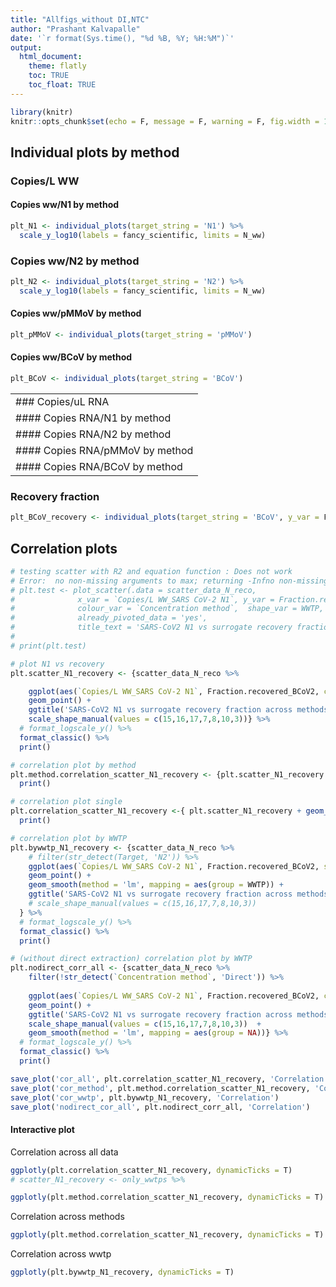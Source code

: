 ```yaml
---
title: "Allfigs_without DI,NTC"
author: "Prashant Kalvapalle"
date: '`r format(Sys.time(), "%d %B, %Y; %H:%M")`'
output: 
  html_document:
    theme: flatly
    toc: TRUE
    toc_float: TRUE
---
```



```r
library(knitr)
knitr::opts_chunk$set(echo = F, message = F, warning = F, fig.width = 12, fig.height = 4)

```

## Individual plots by method 

### Copies/L WW 

#### Copies ww/N1 by method
```r
plt_N1 <- individual_plots(target_string = 'N1') %>% 
  scale_y_log10(labels = fancy_scientific, limits = N_ww)
```

### Copies ww/N2 by method
```r
plt_N2 <- individual_plots(target_string = 'N2') %>% 
  scale_y_log10(labels = fancy_scientific, limits = N_ww)
```

#### Copies ww/pMMoV by method
```r
plt_pMMoV <- individual_plots(target_string = 'pMMoV')
```

#### Copies ww/BCoV by method
```r
plt_BCoV <- individual_plots(target_string = 'BCoV')
```

--------------------------------------------------------------------------------------
### Copies/uL RNA

#### Copies RNA/N1 by method
```r
plt_N1_RNA <- individual_plots(target_string = 'N1', y_var = `Copies/uL RNA`) %>% 
  scale_y_log10(labels = fancy_scientific, limits = N_RNA)
```

#### Copies RNA/N2 by method
```r
plt_N2_RNA <- individual_plots(target_string = 'N2', y_var = `Copies/uL RNA`) %>% 
  scale_y_log10(labels = fancy_scientific, limits = N_RNA)
```


#### Copies RNA/pMMoV by method
```r
plt_pMMoV_RNA <- individual_plots(target_string = 'pMMoV', y_var = `Copies/uL RNA`)
```


#### Copies RNA/BCoV by method
```r
plt_BCoV_RNA <- individual_plots(target_string = 'BCoV', y_var = `Copies/uL RNA`)
```

--------------------------------------------------------------------------------------
### Recovery fraction
```r
plt_BCoV_recovery <- individual_plots(target_string = 'BCoV', y_var = Fraction.recovered)
```


## Correlation plots

```r

# testing scatter with R2 and equation function : Does not work
# Error:  no non-missing arguments to max; returning -Infno non-missing arguments to max; returning -Infno non-missing arguments to max; returning -Inf
# plt.test <- plot_scatter(.data = scatter_data_N_reco,
#              x_var = `Copies/L WW_SARS CoV-2 N1`, y_var = Fraction.recovered_BCoV2,
#              colour_var = `Concentration method`,  shape_var = WWTP, grouping_var = `Concentration method`,
#              already_pivoted_data = 'yes',
#              title_text = 'SARS-CoV2 N1 vs surrogate recovery fraction across methods') 
# 
# print(plt.test)

# plot N1 vs recovery
plt.scatter_N1_recovery <- {scatter_data_N_reco %>% 

    ggplot(aes(`Copies/L WW_SARS CoV-2 N1`, Fraction.recovered_BCoV2, colour = `Concentration method`,  shape = WWTP)) + 
    geom_point() +
    ggtitle('SARS-CoV2 N1 vs surrogate recovery fraction across methods') + 
    scale_shape_manual(values = c(15,16,17,7,8,10,3))} %>% 
  # format_logscale_y() %>%
  format_classic() %>% 
  print()

# correlation plot by method
plt.method.correlation_scatter_N1_recovery <- {plt.scatter_N1_recovery + geom_smooth(method = 'lm', mapping = aes(group = `Concentration method`))} %>% 
  print()

# correlation plot single
plt.correlation_scatter_N1_recovery <-{ plt.scatter_N1_recovery + geom_smooth(method = 'lm', mapping = aes(group = NA))} %>% 
  print()

# correlation plot by WWTP
plt.bywwtp_N1_recovery <- {scatter_data_N_reco %>% 
    # filter(str_detect(Target, 'N2')) %>% 
    ggplot(aes(`Copies/L WW_SARS CoV-2 N1`, Fraction.recovered_BCoV2, shape = `Concentration method`,  colour = WWTP)) + 
    geom_point() +
    geom_smooth(method = 'lm', mapping = aes(group = WWTP)) +
    ggtitle('SARS-CoV2 N1 vs surrogate recovery fraction across methods') #+ 
    # scale_shape_manual(values = c(15,16,17,7,8,10,3))
  } %>%
  # format_logscale_y() %>%
  format_classic() %>% 
  print()

# (without direct extraction) correlation plot by WWTP
plt.nodirect_corr_all <- {scatter_data_N_reco %>% 
    filter(!str_detect(`Concentration method`, 'Direct')) %>% 
    
    ggplot(aes(`Copies/L WW_SARS CoV-2 N1`, Fraction.recovered_BCoV2, colour = `Concentration method`,  shape = WWTP)) + 
    geom_point() +
    ggtitle('SARS-CoV2 N1 vs surrogate recovery fraction across methods') + 
    scale_shape_manual(values = c(15,16,17,7,8,10,3))  +
    geom_smooth(method = 'lm', mapping = aes(group = NA))} %>% 
  # format_logscale_y() %>%
  format_classic() %>% 
  print()

save_plot('cor_all', plt.correlation_scatter_N1_recovery, 'Correlation')
save_plot('cor_method', plt.method.correlation_scatter_N1_recovery, 'Correlation')
save_plot('cor_wwtp', plt.bywwtp_N1_recovery, 'Correlation')
save_plot('nodirect_cor_all', plt.nodirect_corr_all, 'Correlation')

```

#### Interactive plot

Correlation across all data
```r
ggplotly(plt.correlation_scatter_N1_recovery, dynamicTicks = T)
# scatter_N1_recovery <- only_wwtps %>% 

ggplotly(plt.method.correlation_scatter_N1_recovery, dynamicTicks = T)


```

Correlation across methods
```r
ggplotly(plt.method.correlation_scatter_N1_recovery, dynamicTicks = T)

```

Correlation across wwtp
```r
ggplotly(plt.bywwtp_N1_recovery, dynamicTicks = T)

```

